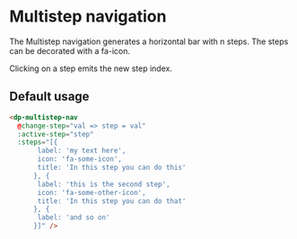 # Multistep navigation

The Multistep navigation generates a horizontal bar with n steps. The steps can be decorated with a fa-icon.

Clicking on a step emits the new step index.

## Default usage

```html
<dp-multistep-nav
  @change-step="val => step = val"
  :active-step="step"
  :steps="[{
       label: 'my text here',
       icon: 'fa-some-icon',
       title: 'In this step you can do this'
      }, {
       label: 'this is the second step',
       icon: 'fa-some-other-icon',
       title: 'In this step you can do that'
      }, {
       label: 'and so on'
      }]" />
```
